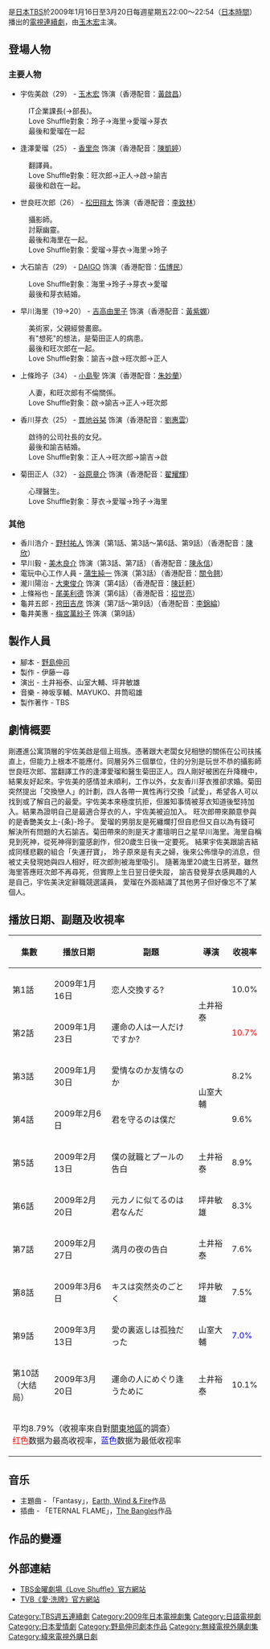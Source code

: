 {{影集資訊
| 名稱                 =  交換戀人
| 原名                 = {{lang|ja|ラブ♥シャッフル}}
| image                =
| 原創者               = 
| camera               =
| picture_format       =
| 每集長               = 分鐘
| 編劇                 = 
| 導演                 = 
| 演出                 = [[玉木宏|玉木宏]]
| 主題曲               = 
| 拍攝地               = {{日本}}
| 執行製片             = 
| 製片人               = 
| 國家                 = {{JPN}}
| 語言                 = [[日語|日語]]
| 頻道                 = [[TBS|TBS]]
| 播出國家              = {{JPN}}
| 開始                 = 2009年1月16日
| 結束                 = 2009年3月20日
| 季數 = 
| 集數 = 10
| 官方網站 =http://www.tbs.co.jp/loveshuffle/
| imdb_id              =
| tv_com_id            =
}}

{{日本作品|交換戀人|ラブ♥シャッフル|-{Love Shuffle}-}}是[[日本|日本]][[TBS|TBS]]於2009年1月16日至3月20日每週星期五22:00～22:54（[[日本時間|日本時間]]）播出的[[日本電視劇|電視連續劇]]，由[[玉木宏|玉木宏]]主演。

== 登場人物 ==
=== 主要人物 ===
* 宇佐美啟（29） - [[玉木宏|玉木宏]] 饰演（香港配音：[[黃啟昌|黃啟昌]]）
: IT企業課長(→部長)。
: Love Shuffle對象：玲子→海里→愛瑠→芽衣
: 最後和愛瑠在一起
* 逢澤愛瑠（25） - [[香里奈|香里奈]] 饰演（香港配音：[[陳凱婷|陳凱婷]]）
: 翻譯員。
: Love Shuffle對象：旺次郎→正人→啟→諭吉
: 最後和啟在一起。
* 世良旺次郎（26） - [[松田翔太|松田翔太]] 饰演（香港配音：[[李致林|李致林]]）
: 攝影師。
: 討厭幽靈。
: 最後和海里在一起。
: Love Shuffle對象：愛瑠→芽衣→海里→玲子
* 大石諭吉（29） - [[DAIGO|DAIGO]] 饰演（香港配音：[[伍博民|伍博民]]）
: Love Shuffle對象：海里→玲子→芽衣→愛瑠
: 最後和芽衣結婚。
* 早川海里（19→20） - [[吉高由里子|吉高由里子]] 饰演（香港配音：[[黃紫嫻|黃紫嫻]]）
: 美術家，父親經營畫廊。
: 有"想死"的想法，是菊田正人的病患。
: 最後和旺次郎在一起。
: Love Shuffle對象：諭吉→啟→旺次郎→正人
* 上條玲子（34） - [[小島聖|小島聖]] 饰演（香港配音：[[朱妙蘭|朱妙蘭]]）
: 人妻，和旺次郎有不倫關係。
: Love Shuffle對象：啟→諭吉→正人→旺次郎
* 香川芽衣（25） - [[貫地谷栞|貫地谷栞]] 饰演（香港配音：[[劉惠雲|劉惠雲]]）
: 啟待的公司社長的女兒。
: 最後和諭吉結婚。
: Love Shuffle對象：正人→旺次郎→諭吉→啟
* 菊田正人（32） - [[谷原章介|谷原章介]] 饰演（香港配音：[[翟耀輝|翟耀輝]]）
: 心理醫生。
: Love Shuffle對象：芽衣→愛瑠→玲子→海里

=== 其他 ===
* 香川浩介 - [[野村祐人|野村祐人]] 饰演（第1話、第3話～第6話、第9話）（香港配音：[[陳欣_(配音員)|陳欣]]）
* 早川毅 - [[美木良介|美木良介]] 饰演（第3話、第7話）（香港配音：[[陳永信|陳永信]]）
* 電玩中心工作人員 - [[蒲生純一|蒲生純一]] 饰演（第3話）（香港配音：[[關令翹|關令翹]]）
* 瀧川陽治 - [[大東俊介|大東俊介]] 饰演（第4話）（香港配音：[[陳廷軒_(配音員)|陳廷軒]]）
* 上條裕也 - [[尾美利德|尾美利德]] 饰演（第6話）（香港配音：[[招世亮|招世亮]]）
* 龜井五郎 - [[袴田吉彦|袴田吉彦]] 饰演（第7話～第9話）（香港配音：[[李錦綸_(配音員)|李錦綸]]）
* 龜井美惠 - [[梅宮萬紗子|梅宮萬紗子]] 饰演（第9話）

== 製作人員 ==
* 腳本 - [[野島伸司|野島伸司]]
* 製作 - 伊藤一尋
* 演出 - 土井裕泰、山室大輔、坪井敏雄
* 音樂 - 神坂享輔、MAYUKO、井筒昭雄
* 製作著作 - TBS

== 劇情概要 ==
剛遷進公寓頂層的宇佐美啟是個上班族。憑著跟大老闆女兒相戀的關係在公司扶搖直上，但能力上根本不能應付。同層另外三個單位，住的分別是玩世不恭的攝影師世良旺次郎、當翻譯工作的逢澤愛瑠和醫生菊田正人。四人剛好被困在升降機中，結果友好起來。宇佐美的感情並未順利，工作以外，女友香川芽衣推卻求婚。菊田突然提出「交換戀人」的計劃，四人各帶一異性再行交換「試愛」，希望各人可以找到或了解自己的最愛。宇佐美本來極度抗拒，但誰知事情被芽衣知道後堅持加入。結果為證明自己是最適合芽衣的人，宇佐美被迫加入。
旺次郎帶來願意參與的是香艷美女上-{条}-玲子。
愛瑠的男朋友是死纏爛打但自悲但又自以為有錢可解決所有問題的大石諭吉。菊田帶來的則是天才畫壇明日之星早川海里。海里自稱見到死神，從死神得到靈感創作，但20歲生日後一定要死。
結果宇佐美跟諭吉結成同樣悲觀的組合「失運孖寶」，
玲子原來是有夫之婦，後來公佈懷孕的消息，但被丈夫發現她與四人相好，旺次郎則被海里吸引。
隨著海里20歲生日將至，雖然海里答應旺次郎不再尋死，但實際上生日翌日便失蹤，
諭吉發覺芽衣感興趣的人是自己，宇佐美決定辭職競選議員，
愛瑠在外面結識了其他男子但好像忘不了某個人。

== 播放日期、副題及收視率 ==
{| class="wikitable" style="text-align:center"
!集數!!播放日期!!副題!!導演!!收視率
|-
|第1話||2009年1月16日||恋人交換する?||rowspan="2"|土井裕泰||10.0%
|-
|第2話||2009年1月23日||運命の人は一人だけですか?||<font color=red>10.7%
|-
|第3話||2009年1月30日||愛情なのか友情なのか||rowspan="2"|山室大輔||8.2%
|-
|第4話||2009年2月6日||君を守るのは僕だ||9.6%
|-
|第5話||2009年2月13日||僕の就職とプールの告白||土井裕泰||8.9%
|-
|第6話||2009年2月20日||元カノに似てるのは君なんだ||坪井敏雄||8.3%
|-
|第7話||2009年2月27日||満月の夜の告白||土井裕泰||7.6%
|-
|第8話||2009年3月6日||キスは突然炎のごとく||坪井敏雄||7.5%
|-
|第9話||2009年3月13日||愛の裏返しは孤独だった||山室大輔||<font color=blue>7.0%
|-
|第10話<br/>（大结局）||2009年3月20日||運命の人にめぐり逢うために||土井裕泰||10.1%
|-
!colspan="6"|平均8.79%（收視率來自{{lang|ja|[[ビデオリサーチ|ビデオリサーチ]]}}對[[關東地方|關東地區]]的調查）<br><font color=red>红色</font>数据为最高收视率，<font color=blue>蓝色</font>数据为最低收视率
|}

== 音乐 ==
* 主題曲 - 「Fantasy」，[[Earth,_Wind_&_Fire|Earth, Wind & Fire]]作品
* 插曲 - 「ETERNAL FLAME」，[[手鐲合唱團|The Bangles]]作品

== 作品的變遷 ==
{{電視節目的變遷
|電視台={{flagicon|Japan}} [[東京廣播公司|TBS]]系列
|播放檔次=[[TBS週五連續劇|金曜劇場]]|
|節目名稱=-{Love Shuffle}-<br/>(2009年1月16日 - 2009年3月20日)
|上一節目=[[流星之絆|流星之絆]]<br/>(2008年10月17日 - 2008年12月19日)
|下一節目=[[Smile_(日本電視劇)|Smile]]<br/>(2009年4月17日 - 2009年6月26日)
}}
{{電視節目的變遷|
電視台={{flagicon|Taiwan}}臺灣 [[緯來日本台|緯來日本台]]| 
播放檔次=[[緯來日本台#一番偶像劇|一番偶像劇]] 週一至週五晚間十一點|
節目名稱=-{交換戀人}-<br />（2010.1.11 - 2010.1.22）| 
上一節目=[[人妻的遊戲|人妻的遊戲]] <br />（2009.12.25 - 2010.1.8）| 
下一節目=[[腦科學先生|腦科學先生]]  <br />（2010.1.25 - 2010.2.4）| 
}}
{{電視節目的變遷|
電視台={{flagicon|Hong Kong}} [[無綫電視|無綫電視]][[J2台|J2台]] |
播放檔次=[[J2電視劇集列表_(2010年)#晚上劇集時段（第二線劇集）（日劇）|週六晚上時段]] 20:55至21:50|
節目名稱=-{愛．洗牌}-<br />（2010.6.12 - 2010.8.14）|
上一節目=[[零秒出手|零秒出手]]<br>（2010.4.3 - 2010.6.5）|
下一節目=[[東京DOGS|東京DOGS]]<br />（2010.8.21  - 2010.10.23 ）|
2電視台={{flagicon|Hong Kong}} [[無綫電視|無綫電視]][[高清翡翠台|高清翡翠台]] |
2播放檔次=[[高清翡翠台電視劇集列表_(2011年)#早上劇集時段|早上劇集時段]] 09:00-10:50|
2節目名稱=-{愛．洗牌}-<br />（2011.5.15 - 2011.6.12）|
2上一節目=[[冰之驕子Pride|冰之驕子Pride]]<br>（2011.4.3 - 2011.5.8）|
2下一節目=[[聚光燈|Spotlight]]<br />（2011.6.19  - 2011.8.14 ）|
}}
{{TBS週五連續劇}}

== 外部連結 ==
*[http://www.tbs.co.jp/loveshuffle/ TBS金曜劇場《Love Shuffle》官方網站] {{Wayback|url=http://www.tbs.co.jp/loveshuffle/ |date=20120120043129 }}
*[http://programme.tvb.com/drama/loveshuffle TVB《愛·洗牌》官方網站] {{Wayback|url=http://programme.tvb.com/drama/loveshuffle |date=20200923232608 }}

{{DEFAULTSORT:Love Shuffle}}
[[Category:TBS週五連續劇|Category:TBS週五連續劇]]
[[Category:2009年日本電視劇集|Category:2009年日本電視劇集]]
[[Category:日語電視劇|Category:日語電視劇]]
[[Category:日本愛情劇|Category:日本愛情劇]]
[[Category:野島伸司劇本作品|Category:野島伸司劇本作品]]
[[Category:無綫電視外購劇集|Category:無綫電視外購劇集]]
[[Category:緯來電視外購日劇|Category:緯來電視外購日劇]]